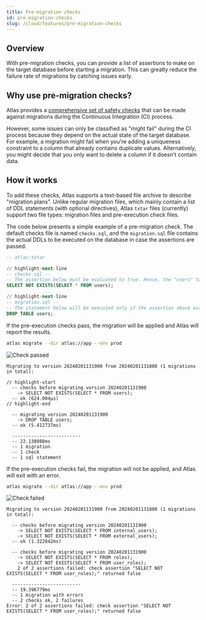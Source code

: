 ```yaml
---
title: Pre-migration checks
id: pre-migration-checks
slug: /cloud/features/pre-migration-checks
---
```


## Overview

With pre-migration checks, you can provide a list of assertions to make on the target database
before starting a migration. This can greatly reduce the failure rate of migrations by catching
issues early.

## Why use pre-migration checks?

Atlas provides a [comprehensive set of safety checks](/lint/analyzers) that can be made against migrations during the
Continuous Integration (CI) process.

However, some issues can only be classified as "might fail" during the CI process because they depend on the
actual state of the target database. For example, a migration might fail when you're adding a uniqueness
constraint to a column that already contains duplicate values. Alternatively, you might decide that you only
want to delete a column if it doesn't contain data.

## How it works

To add these checks, Atlas supports a text-based file archive to describe "migration plans". Unlike regular migration files,
which mainly contain a list of DDL statements (with optional directives), Atlas `txtar` files (currently) support two file
types: migration files and pre-execution check files.

The code below presents a simple example of a pre-migration check. The default checks file is named `checks.sql`,
and the `migration.sql` file contains the actual DDLs to be executed on the database in case the assertions are passed.

```sql title="20240201131900_drop_users.sql"
-- atlas:txtar

// highlight-next-line
-- checks.sql --
-- The assertion below must be evaluated to true. Hence, the "users" table must not contain any rows.
SELECT NOT EXISTS(SELECT * FROM users);

// highlight-next-line
-- migration.sql --
-- The statement below will be executed only if the assertion above evaluates to true.
DROP TABLE users;
```

If the pre-execution checks pass, the migration will be applied and Atlas will report the results.

```bash
atlas migrate --dir atlas://app --env prod
```

![Check passed](https://atlasgo.io/uploads/cloud/deploy/check-passed-v1.png)

```applylog title="Output"
Migrating to version 20240201131900 from 20240201131800 (1 migrations in total):

// highlight-start
  -- checks before migrating version 20240201131900
    -> SELECT NOT EXISTS(SELECT * FROM users);
  -- ok (624.004µs)
// highlight-end

  -- migrating version 20240201131900
    -> DROP TABLE users;
  -- ok (5.412737ms)

  -------------------------
  -- 22.138088ms
  -- 1 migration
  -- 1 check
  -- 1 sql statement
```

If the pre-execution checks fail, the migration will not be applied, and Atlas will exit with an error.

```bash
atlas migrate --dir atlas://app --env prod
```

![Check failed](https://atlasgo.io/uploads/cloud/deploy/check-failed-v1.png)

```applylog title="Output"
Migrating to version 20240201131900 from 20240201131800 (1 migrations in total):

  -- checks before migrating version 20240201131900
    -> SELECT NOT EXISTS(SELECT * FROM internal_users);
    -> SELECT NOT EXISTS(SELECT * FROM external_users);
  -- ok (1.322842ms)

  -- checks before migrating version 20240201131900
    -> SELECT NOT EXISTS(SELECT * FROM roles);
    -> SELECT NOT EXISTS(SELECT * FROM user_roles);
    2 of 2 assertions failed: check assertion "SELECT NOT EXISTS(SELECT * FROM user_roles);" returned false

  -------------------------
  -- 19.396779ms
  -- 1 migration with errors
  -- 2 checks ok, 2 failures
Error: 2 of 2 assertions failed: check assertion "SELECT NOT EXISTS(SELECT * FROM user_roles);" returned false
```


